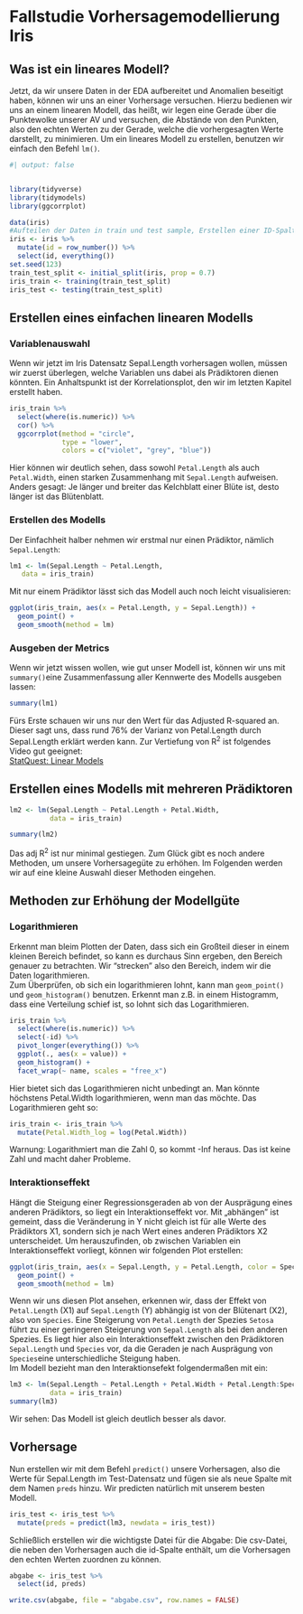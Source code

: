 # Fallstudie Vorhersagemodellierung Iris

## Was ist ein lineares Modell?

Jetzt, da wir unsere Daten in der EDA aufbereitet und Anomalien beseitigt haben, können wir uns an einer Vorhersage versuchen. Hierzu bedienen wir uns an einem linearen Modell, das heißt, wir legen eine Gerade über die Punktewolke unserer AV und versuchen, die Abstände von den Punkten, also den echten Werten zu der Gerade, welche die vorhergesagten Werte darstellt, zu minimieren. Um ein lineares Modell zu erstellen, benutzen wir einfach den Befehl `lm()`.

```r
#| output: false


library(tidyverse)
library(tidymodels)
library(ggcorrplot)
```

```r
data(iris)
#Aufteilen der Daten in train und test sample, Erstellen einer ID-Spalte (Für die Klausur irrelevant:)
iris <- iris %>% 
  mutate(id = row_number()) %>% 
  select(id, everything())
set.seed(123)
train_test_split <- initial_split(iris, prop = 0.7)
iris_train <- training(train_test_split)
iris_test <- testing(train_test_split)
```

## Erstellen eines einfachen linearen Modells

### Variablenauswahl

Wenn wir jetzt im Iris Datensatz Sepal.Length vorhersagen wollen, müssen wir zuerst überlegen, welche Variablen uns dabei als Prädiktoren dienen könnten. Ein Anhaltspunkt ist der Korrelationsplot, den wir im letzten Kapitel erstellt haben.

```r
iris_train %>% 
  select(where(is.numeric)) %>% 
  cor() %>% 
  ggcorrplot(method = "circle", 
             type = "lower",
             colors = c("violet", "grey", "blue"))
```

Hier können wir deutlich sehen, dass sowohl `Petal.Length` als auch `Petal.Width`, einen starken Zusammenhang mit `Sepal.Length` aufweisen. Anders gesagt: Je länger und breiter das Kelchblatt einer Blüte ist, desto länger ist das Blütenblatt.

### Erstellen des Modells

Der Einfachheit halber nehmen wir erstmal nur einen Prädiktor, nämlich `Sepal.Length`:

```r
lm1 <- lm(Sepal.Length ~ Petal.Length, 
   data = iris_train)
```

Mit nur einem Prädiktor lässt sich das Modell auch noch leicht visualisieren:

```r
ggplot(iris_train, aes(x = Petal.Length, y = Sepal.Length)) +
  geom_point() +
  geom_smooth(method = lm)
```

### Ausgeben der Metrics

Wenn wir jetzt wissen wollen, wie gut unser Modell ist, können wir uns mit `summary()`eine Zusammenfassung aller Kennwerte des Modells ausgeben lassen:

```r
summary(lm1)
```

Fürs Erste schauen wir uns nur den Wert für das Adjusted R-squared an. Dieser sagt uns, dass rund 76% der Varianz von Petal.Length durch Sepal.Length erklärt werden kann. Zur Vertiefung von R^2^ ist folgendes Video gut geeignet:\
[StatQuest: Linear Models](https://www.youtube.com/watch?v=nk2CQITm_eo&list=PLblh5JKOoLUIzaEkCLIUxQFjPIlapw8nU&index=2)

## Erstellen eines Modells mit mehreren Prädiktoren

```r
lm2 <- lm(Sepal.Length ~ Petal.Length + Petal.Width,
          data = iris_train)
```

```r
summary(lm2)
```

Das adj R^2^ ist nur minimal gestiegen. Zum Glück gibt es noch andere Methoden, um unsere Vorhersagegüte zu erhöhen. Im Folgenden werden wir auf eine kleine Auswahl dieser Methoden eingehen.

## Methoden zur Erhöhung der Modellgüte

### Logarithmieren

Erkennt man bleim Plotten der Daten, dass sich ein Großteil dieser in einem kleinen Bereich befindet, so kann es durchaus Sinn ergeben, den Bereich genauer zu betrachten. Wir "strecken" also den Bereich, indem wir die Daten logarithmieren.\
Zum Überprüfen, ob sich ein logarithmieren lohnt, kann man `geom_point()` und `geom_histogram()` benutzen. Erkennt man z.B. in einem Histogramm, dass eine Verteilung schief ist, so lohnt sich das Logarithmieren.

```r
iris_train %>% 
  select(where(is.numeric)) %>% 
  select(-id) %>% 
  pivot_longer(everything()) %>% 
  ggplot(., aes(x = value)) +
  geom_histogram() +
  facet_wrap(~ name, scales = "free_x")
```

Hier bietet sich das Logarithmieren nicht unbedingt an. Man könnte höchstens Petal.Width logarithmieren, wenn man das möchte. Das Logarithmieren geht so:

```r
iris_train <- iris_train %>% 
  mutate(Petal.Width_log = log(Petal.Width))
```

Warnung: Logarithmiert man die Zahl 0, so kommt -Inf heraus. Das ist keine Zahl und macht daher Probleme.

### Interaktionseffekt

Hängt die Steigung einer Regressionsgeraden ab von der Ausprägung eines anderen Prädiktors, so liegt ein Interaktionseffekt vor. Mit „abhängen" ist gemeint, dass die Veränderung in Y nicht gleich ist für alle Werte des Prädiktors X1, sondern sich je nach Wert eines anderen Prädiktors X2 unterscheidet. Um herauszufinden, ob zwischen Variablen ein Interaktionseffekt vorliegt, können wir folgenden Plot erstellen:

```r
ggplot(iris_train, aes(x = Sepal.Length, y = Petal.Length, color = Species)) +
  geom_point() +
  geom_smooth(method = lm)
```

Wenn wir uns diesen Plot ansehen, erkennen wir, dass der Effekt von `Petal.Length` (X1) auf `Sepal.Length` (Y) abhängig ist von der Blütenart (X2), also von `Species`. Eine Steigerung von `Petal.Length` der Spezies `Setosa` führt zu einer geringeren Steigerung von `Sepal.Length` als bei den anderen Spezies. Es liegt hier also ein Interaktionseffekt zwischen den Prädiktoren `Sepal.Length` und `Species` vor, da die Geraden je nach Ausprägung von `Species`eine unterschiedliche Steigung haben.\
Im Modell bezieht man den Interaktionsefekt folgendermaßen mit ein:

```r
lm3 <- lm(Sepal.Length ~ Petal.Length + Petal.Width + Petal.Length:Species,
          data = iris_train)
summary(lm3)
```

Wir sehen: Das Modell ist gleich deutlich besser als davor.

## Vorhersage

Nun erstellen wir mit dem Befehl `predict()` unsere Vorhersagen, also die Werte für Sepal.Length im Test-Datensatz und fügen sie als neue Spalte mit dem Namen `preds` hinzu. Wir predicten natürlich mit unserem besten Modell.

```r
iris_test <- iris_test %>% 
  mutate(preds = predict(lm3, newdata = iris_test))
```

Schließlich erstellen wir die wichtigste Datei für die Abgabe: Die csv-Datei, die neben den Vorhersagen auch die id-Spalte enthält, um die Vorhersagen den echten Werten zuordnen zu können.

```r
abgabe <- iris_test %>% 
  select(id, preds)

write.csv(abgabe, file = "abgabe.csv", row.names = FALSE)
```
